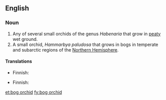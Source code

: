 ==English==

===Noun===
{{en-noun|head=[[bog]] [[orchid]]}}

# Any of several small orchids of the genus ''Habenaria'' that grow in [[peaty]] wet ground.
# A small orchid, ''Hammarbya paludosa'' that grows in bogs in temperate and subarctic regions of the [[Northern Hemisphere]].

====Translations====
{{trans-top|orchid of genus ''Habenaria''}}
* Finnish: {{t|fi|ripsukämmekkä}}
{{trans-mid}}
{{trans-bottom}}

{{trans-top|''Hammarbya paludosa''}}
* Finnish: {{t|fi|suovalkku}}
{{trans-mid}}
{{trans-bottom}}

[[et:bog orchid]]
[[fy:bog orchid]]
